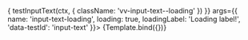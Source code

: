 

<Meta title="Components/InputText/Loading" component={VvInputText} />

<Canvas>
	<Story
		name="Loading"
		play={async (ctx) => {
			testInputText(ctx, {
				className: 'vv-input-text--loading'
			})
		}}
		args={{
			name: 'input-text-loading',
			loading: true,
			loadingLabel: 'Loading label!',
			'data-testId': 'input-text'
		}}>
		{Template.bind({})}
	</Story>
</Canvas>

